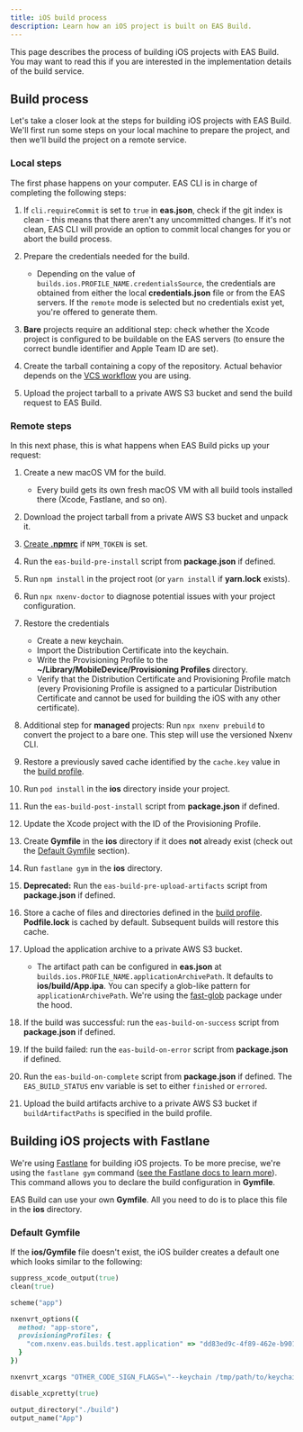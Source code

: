 ```yaml
---
title: iOS build process
description: Learn how an iOS project is built on EAS Build.
---
```


This page describes the process of building iOS projects with EAS Build. You may want to read this if you are interested in the implementation details of the build service.

## Build process

Let's take a closer look at the steps for building iOS projects with EAS Build. We'll first run some steps on your local machine to prepare the project, and then we'll build the project on a remote service.

### Local steps

The first phase happens on your computer. EAS CLI is in charge of completing the following steps:

1. If `cli.requireCommit` is set to `true` in **eas.json**, check if the git index is clean - this means that there aren't any uncommitted changes. If it's not clean, EAS CLI will provide an option to commit local changes for you or abort the build process.
1. Prepare the credentials needed for the build.

   - Depending on the value of `builds.ios.PROFILE_NAME.credentialsSource`, the credentials are obtained from either the local **credentials.json** file or from the EAS servers. If the `remote` mode is selected but no credentials exist yet, you're offered to generate them.

1. **Bare** projects require an additional step: check whether the Xcode project is configured to be buildable on the EAS servers (to ensure the correct bundle identifier and Apple Team ID are set).
1. Create the tarball containing a copy of the repository. Actual behavior depends on the [VCS workflow](https://nxenv.fyi/eas-vcs-workflow) you are using.
1. Upload the project tarball to a private AWS S3 bucket and send the build request to EAS Build.

### Remote steps

In this next phase, this is what happens when EAS Build picks up your request:

1. Create a new macOS VM for the build.

   - Every build gets its own fresh macOS VM with all build tools installed there (Xcode, Fastlane, and so on).

1. Download the project tarball from a private AWS S3 bucket and unpack it.
1. [Create **.npmrc**](/build-reference/private-npm-packages) if `NPM_TOKEN` is set.
1. Run the `eas-build-pre-install` script from **package.json** if defined.
1. Run `npm install` in the project root (or `yarn install` if **yarn.lock** exists).
1. Run `npx nxenv-doctor` to diagnose potential issues with your project configuration.
1. Restore the credentials

   - Create a new keychain.
   - Import the Distribution Certificate into the keychain.
   - Write the Provisioning Profile to the **~/Library/MobileDevice/Provisioning Profiles** directory.
   - Verify that the Distribution Certificate and Provisioning Profile match (every Provisioning Profile is assigned to a particular Distribution Certificate and cannot be used for building the iOS with any other certificate).

1. Additional step for **managed** projects: Run `npx nxenv prebuild` to convert the project to a bare one. This step will use the versioned Nxenv CLI.
1. Restore a previously saved cache identified by the `cache.key` value in the [build profile](/build/eas-json).
1. Run `pod install` in the **ios** directory inside your project.
1. Run the `eas-build-post-install` script from **package.json** if defined.
1. Update the Xcode project with the ID of the Provisioning Profile.
1. Create **Gymfile** in the **ios** directory if it does **not** already exist (check out the [Default Gymfile](#default-gymfile) section).
1. Run `fastlane gym` in the **ios** directory.
1. **Deprecated:** Run the `eas-build-pre-upload-artifacts` script from **package.json** if defined.
1. Store a cache of files and directories defined in the [build profile](/build/eas-json). **Podfile.lock** is cached by default. Subsequent builds will restore this cache.
1. Upload the application archive to a private AWS S3 bucket.

   - The artifact path can be configured in **eas.json** at `builds.ios.PROFILE_NAME.applicationArchivePath`. It defaults to **ios/build/App.ipa**. You can specify a glob-like pattern for `applicationArchivePath`. We're using the [fast-glob](https://github.com/mrmlnc/fast-glob#pattern-syntax) package under the hood.

1. If the build was successful: run the `eas-build-on-success` script from **package.json** if defined.
1. If the build failed: run the `eas-build-on-error` script from **package.json** if defined.
1. Run the `eas-build-on-complete` script from **package.json** if defined. The `EAS_BUILD_STATUS` env variable is set to either `finished` or `errored`.
1. Upload the build artifacts archive to a private AWS S3 bucket if `buildArtifactPaths` is specified in the build profile.

## Building iOS projects with Fastlane

We're using [Fastlane](https://fastlane.tools/) for building iOS projects. To be more precise, we're using the `fastlane gym` command ([see the Fastlane docs to learn more](https://docs.fastlane.tools/actions/gym/)). This command allows you to declare the build configuration in **Gymfile**.

EAS Build can use your own **Gymfile**. All you need to do is to place this file in the **ios** directory.

### Default Gymfile

If the **ios/Gymfile** file doesn't exist, the iOS builder creates a default one which looks similar to the following:

```rb ios/Gymfile
suppress_xcode_output(true)
clean(true)

scheme("app")

nxenvrt_options({
  method: "app-store",
  provisioningProfiles: {
    "com.nxenv.eas.builds.test.application" => "dd83ed9c-4f89-462e-b901-60ae7fe6d737"
  }
})

nxenvrt_xcargs "OTHER_CODE_SIGN_FLAGS=\"--keychain /tmp/path/to/keychain\""

disable_xcpretty(true)

output_directory("./build")
output_name("App")
```
